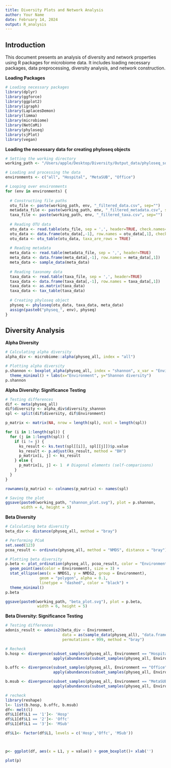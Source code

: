 ```yaml
---
title: Diversity Plots and Network Analysis
author: Your Name
date: February 14, 2024
output: R_analysis
---
```


## **Introduction**

This document presents an analysis of diversity and network properties using R packages for microbiome data. It includes loading necessary packages, data preprocessing, diversity analysis, and network construction.

**Loading Packages**

```r
# Loading necessary packages
library(dplyr)
library(ggforce)
library(ggplot2)
library(igraph)
library(LaplacesDemon)
library(limma)
library(microbiome)
library(NetCoMi)
library(phyloseq)
library(sjPlot)
library(vegan)
```

**Loading the necessary data for creating phyloseq objects**

```r
# Setting the working directory
working_path <- "/Users/apple/Desktop/Diversity/Output_data/phyloseq_source/"

# Loading and processing the data
environments <- c("all", "Hospital", "MetaSUB", "Office")

# Looping over environments
for (env in environments) {
  
  # Constructing file paths
  otu_file <- paste(working_path, env, "_filtered_data.csv", sep="")
  metadata_file <- paste(working_path, env, "_filtered_metadata.csv", sep="")
  taxa_file <- paste(working_path, env, "_filtered_taxa.csv", sep="")
  
  # Reading OTU data
  otu_data <- read.table(otu_file, sep = ',', header=TRUE, check.names=FALSE)
  otu_data <- data.frame(otu_data[,-1], row.names = otu_data[,1], check.names=FALSE)
  otu_data <- otu_table(otu_data, taxa_are_rows = TRUE)
  
  # Reading metadata
  meta_data <- read.table(metadata_file, sep = ',', header=TRUE)
  meta_data <- data.frame(meta_data[,-1], row.names = meta_data[,1])
  meta_data <- sample_data(meta_data)
  
  # Reading taxonomy data
  taxa_data <- read.table(taxa_file, sep = ',', header=TRUE)
  taxa_data <- data.frame(taxa_data[,-1], row.names = taxa_data[,1])
  taxa_data <- as.matrix(taxa_data)
  taxa_data <- tax_table(taxa_data)
  
  # Creating phyloseq object
  physeq <- phyloseq(otu_data, taxa_data, meta_data) 
  assign(paste0("physeq_", env), physeq)
}
```

## **Diversity Analysis**

**Alpha Diversity**

```r
# Calculating alpha diversity
alpha_div <- microbiome::alpha(physeq_all, index = "all")

# Plotting alpha diversity
p.shannon <- boxplot_alpha(physeq_all, index = "shannon", x_var = "Environment") +
  theme_minimal() + labs(x="Environment", y="Shannon diversity")
p.shannon
```

**Alpha Diversity: Significance Testing**

```r
# Testing differences
dif <- meta(physeq_all)
dif$diversity <- alpha_div$diversity_shannon
spl <- split(dif$diversity, dif$Environment)

p_matrix <- matrix(NA, nrow = length(spl), ncol = length(spl))

for (i in 1:length(spl)) {
  for (j in 1:length(spl)) {
    if (i != j) {
      ks_result <- ks.test(spl[[i]], spl[[j]])$p.value
      ks_result <- p.adjust(ks_result, method = "BH")
      p_matrix[i, j] <- ks_result
    } else {
      p_matrix[i, j] <- 1  # Diagonal elements (self-comparisons)
    }
  }
}

rownames(p_matrix) <- colnames(p_matrix) <- names(spl)

# Saving the plot
ggsave(paste0(working_path, "shannon_plot.svg"), plot = p.shannon, 
       width = 4, height = 5)
```

**Beta Diversity**

```r
# Calculating beta diversity
beta_div <- distance(physeq_all, method = "bray")

# Performing PCoA
set.seed(123)
pcoa_result <- ordinate(physeq_all, method = "NMDS", distance = "bray")
```

```r
# Plotting beta diversity
p.beta <- plot_ordination(physeq_all, pcoa_result, color = "Environment") + 
  geom_point(aes(color = Environment), size = 3) +
  stat_ellipse(aes(x = NMDS1, y = NMDS2, group = Environment),
               geom = "polygon", alpha = 0.1, 
               linetype = "dashed", color = "black") +
  theme_minimal()
p.beta

ggsave(paste0(working_path, "beta_plot.svg"), plot = p.beta, 
              width = 6, height = 5)
```

**Beta Diversity: Significance Testing**

```r
# Testing differences
adonis_result <- adonis2(beta_div ~ Environment, 
                         data = as(sample_data(physeq_all), "data.frame"),
                         permutations = 999, method = "bray")
```

```r

# Recheck
b.hosp <- divergence(subset_samples(physeq_all, Environment == "Hospital"),
                     apply(abundances(subset_samples(physeq_all, Environment == "Hospital")), 1, median))

b.offc <- divergence(subset_samples(physeq_all, Environment == "Office"),
                     apply(abundances(subset_samples(physeq_all, Environment == "Office")), 1, median))

b.msub <- divergence(subset_samples(physeq_all, Environment == "MetaSUB"),
                     apply(abundances(subset_samples(physeq_all, Environment == "MetaSUB")), 1, median))
```

```r

# recheck
library(reshape)
l<- list(b.hosp, b.offc, b.msub)
df<- melt(l)
df$L1[df$L1 == '1']<- 'Hosp'
df$L1[df$L1 == '2']<- 'Offc'
df$L1[df$L1 == '3']<- 'MSub'

df$L1<- factor(df$L1, levels = c('Hosp','Offc', 'MSub'))



p<- ggplot(df, aes(x = L1, y = value)) + geom_boxplot()+ xlab('')

plot(p)
```
